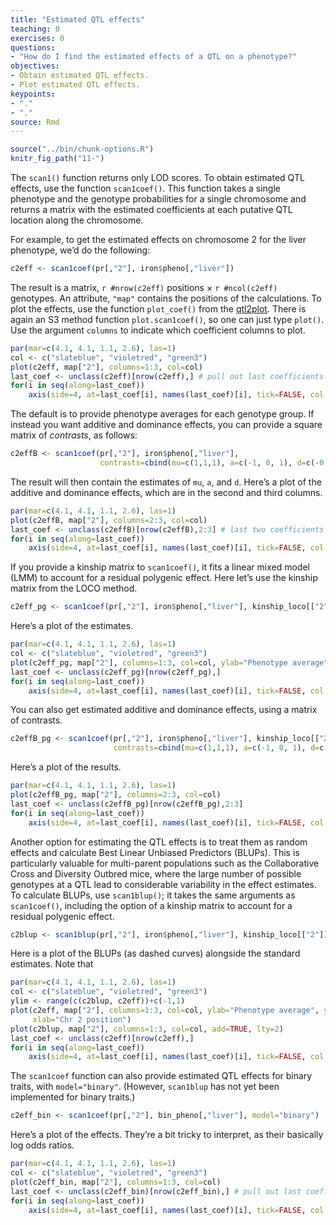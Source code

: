 ```yaml
---
title: "Estimated QTL effects"
teaching: 0
exercises: 0
questions:
- "How do I find the estimated effects of a QTL on a phenotype?"
objectives:
- Obtain estimated QTL effects.
- Plot estimated QTL effects.
keypoints:
- "."
- "."
source: Rmd
---
```


```r
source("../bin/chunk-options.R")
knitr_fig_path("11-")
```

The `scan1()` function returns only LOD scores. To
obtain estimated QTL effects, use the function `scan1coef()`. This function takes a single phenotype and the genotype probabilities for a single chromosome and returns a matrix with the estimated coefficients at each putative QTL location along
the chromosome.

For example, to get the estimated effects on chromosome 2 for the liver phenotype, we'd do the following:

```r
c2eff <- scan1coef(pr[,"2"], iron$pheno[,"liver"])
```

The result is a matrix, `r #nrow(c2eff)` positions &times; `r #ncol(c2eff)` genotypes. An attribute, `"map"` contains the positions of the calculations. To plot the effects, use the function `plot_coef()` from the [qtl2plot](https://github.com/rqtl/qtl2plot). There is again an S3 method function `plot.scan1coef()`, so one can just type `plot()`.
Use the argument `columns` to indicate which coefficient columns to plot.

```r
par(mar=c(4.1, 4.1, 1.1, 2.6), las=1)
col <- c("slateblue", "violetred", "green3")
plot(c2eff, map["2"], columns=1:3, col=col)
last_coef <- unclass(c2eff)[nrow(c2eff),] # pull out last coefficients
for(i in seq(along=last_coef))
    axis(side=4, at=last_coef[i], names(last_coef)[i], tick=FALSE, col.axis=col[i])
```

The default is to provide phenotype averages for each genotype group. If instead you want additive and dominance effects, you can provide a square matrix of _contrasts_, as follows:

```r
c2effB <- scan1coef(pr[,"2"], iron$pheno[,"liver"],
                    contrasts=cbind(mu=c(1,1,1), a=c(-1, 0, 1), d=c(-0.5, 1, -0.5)))

```

The result will then contain the estimates of `mu`, `a`, and `d`. Here's a plot of the additive and dominance effects, which are in the
second and third columns.

```r
par(mar=c(4.1, 4.1, 1.1, 2.6), las=1)
plot(c2effB, map["2"], columns=2:3, col=col)
last_coef <- unclass(c2effB)[nrow(c2effB),2:3] # last two coefficients
for(i in seq(along=last_coef))
    axis(side=4, at=last_coef[i], names(last_coef)[i], tick=FALSE, col.axis=col[i])
```

If you provide a kinship matrix to `scan1coef()`, it fits a linear mixed model (LMM) to account for a residual polygenic effect. Here let's use the kinship matrix from the LOCO method.

```r
c2eff_pg <- scan1coef(pr[,"2"], iron$pheno[,"liver"], kinship_loco[["2"]])
```

Here's a plot of the estimates.

```r
par(mar=c(4.1, 4.1, 1.1, 2.6), las=1)
col <- c("slateblue", "violetred", "green3")
plot(c2eff_pg, map["2"], columns=1:3, col=col, ylab="Phenotype average")
last_coef <- unclass(c2eff_pg)[nrow(c2eff_pg),]
for(i in seq(along=last_coef))
    axis(side=4, at=last_coef[i], names(last_coef)[i], tick=FALSE, col.axis=col[i])
```

You can also get estimated additive and dominance effects, using a matrix of contrasts.

```r
c2effB_pg <- scan1coef(pr[,"2"], iron$pheno[,"liver"], kinship_loco[["2"]],
                       contrasts=cbind(mu=c(1,1,1), a=c(-1, 0, 1), d=c(-0.5, 1, -0.5)))
```

Here's a plot of the results.

```r
par(mar=c(4.1, 4.1, 1.1, 2.6), las=1)
plot(c2effB_pg, map["2"], columns=2:3, col=col)
last_coef <- unclass(c2effB_pg)[nrow(c2effB_pg),2:3]
for(i in seq(along=last_coef))
    axis(side=4, at=last_coef[i], names(last_coef)[i], tick=FALSE, col.axis=col[i])
```

Another option for estimating the QTL effects is to treat them as random effects and calculate Best Linear Unbiased Predictors (BLUPs). This is particularly valuable for multi-parent populations
such as the Collaborative Cross and Diversity Outbred mice, where the large number of possible genotypes at a QTL lead to considerable variability in the effect estimates. To calculate BLUPs, use `scan1blup()`; it takes the same arguments as `scan1coef()`, including
the option of a kinship matrix to account for a residual polygenic effect.

```r
c2blup <- scan1blup(pr[,"2"], iron$pheno[,"liver"], kinship_loco[["2"]])
```

Here is a plot of the BLUPs (as dashed curves) alongside the standard estimates. Note that

```r
par(mar=c(4.1, 4.1, 1.1, 2.6), las=1)
col <- c("slateblue", "violetred", "green3")
ylim <- range(c(c2blup, c2eff))+c(-1,1)
plot(c2eff, map["2"], columns=1:3, col=col, ylab="Phenotype average", ylim=ylim,
     xlab="Chr 2 position")
plot(c2blup, map["2"], columns=1:3, col=col, add=TRUE, lty=2)
last_coef <- unclass(c2eff)[nrow(c2eff),]
for(i in seq(along=last_coef))
    axis(side=4, at=last_coef[i], names(last_coef)[i], tick=FALSE, col.axis=col[i])
```

The `scan1coef` function can also provide estimated QTL effects for binary traits, with `model="binary"`. (However, `scan1blup` has not yet been implemented for binary traits.)

```r
c2eff_bin <- scan1coef(pr[,"2"], bin_pheno[,"liver"], model="binary")
```

Here's a plot of the effects. They're a bit tricky to interpret, as their basically log odds ratios.

```r
par(mar=c(4.1, 4.1, 1.1, 2.6), las=1)
col <- c("slateblue", "violetred", "green3")
plot(c2eff_bin, map["2"], columns=1:3, col=col)
last_coef <- unclass(c2eff_bin)[nrow(c2eff_bin),] # pull out last coefficients
for(i in seq(along=last_coef))
    axis(side=4, at=last_coef[i], names(last_coef)[i], tick=FALSE, col.axis=col[i])
```
